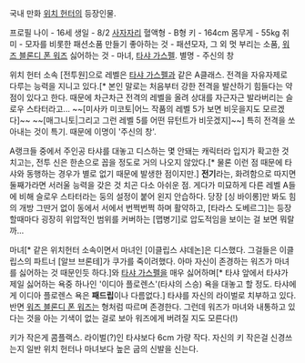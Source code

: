국내 만화 [[위치 헌터]]의 등장인물.

프로필
나이 - 16세
생일 - 8/2 [[사자자리]]
혈액형 - B형
키 - 164cm
몸무게 - 55kg
취미 - 모자를 비롯한 패션소품 만들기
좋아하는 것 - 패션모자, 그 외 멋 부리는 소품, [[워즈 블론디 폰 워즈]] 
싫어하는 것 - 마녀, [[타샤 가스펠]].
별명 - 주신의 창

위치 헌터 소속 [전투원]으로 레벨은 [[타샤 가스펠]]과 같은 A클래스. 전격을 자유자제로 다루는 능력을 지니고 있다.[* 본인 말로는 처음부터 강한 전격을 발산하기 힘들다는 약점이 있다고 한다. 때문에 차근차근 전격의 레벨을 올려 상대를 자근자근 발라버리는 슬로우 스타터라고... ~~[미사카 미코토|어느 작품의 레벨 5가 보면 비웃을지도 모르겠다]~~ ~~[매그니토|그리고 그런 레벨 5를 어떤 뮤턴트가 비웃겠지]~~] 특히 전격을 쏘아내는 것이 특기. 때문에 이명이 '주신의 창'.

A랭크들 중에서 주인공 타샤를 대놓고 디스하는 몇 안돼는 캐릭터라 입지가 확고한 것 치고는, 전투 신은 한손으로 꼽을 정도로 거의 나오지 않았다.[* 물론 이런 점 때문에 타샤와 동행하는 경우가 별로 없기 때문에 발생한 점이지만.] '''전기'''라는, 화려함으로 따지면 둘째가라면 서러울 능력을 갖은 것 치곤 다소 아쉬운 점. 게다가 미묘하게 다른 레벨 A들에 비해 슬로우 스타터라는 둥의 설정이 붙어 왼지 안습하다. 당장 [싱 바이롱]만 봐도 힘의 개방 그딴거 없이 동에서 서에서 번쩍번쩍 하며 활약하고, [타라스 도베르그]는 등장할때마다 굉장히 위압적인 범위를 커버하는 [맵병기]로 압도적임을 보이는 걸 보면 뭐랄까...

마녀[* 같은 위치헌터 소속이면서 마녀인 [이클립스 샤데논]은 디스했다. 그걸들은 이클립스의 파트너 [알브 브론테]가 쿠가를 죽이려했다. 아마 자신이 존경하는 워즈가 마녀를 싫어하는 것 때문인듯 하다.]와 [[타샤 가스펠]]을 매우 싫어하며[* 타샤 앞에서 타샤가 제일 싫어하는 욕중 하나인 '이디아 플로렌스'(타샤의 스승) 욕을 대놓고 할 정도. 타샤에게 이디아 플로렌스 욕은 '''패드립'''이나 다름없다.] 타샤를 자신의 라이벌로 치부하고 있다. 반면 [[워즈 블론디 폰 워즈]]는 형처럼 따르며 존경한다. 그런데 워즈가 마녀와 내통하고 있다는 것을 아는 기색이 없는 걸로 보아 워즈에게 버려질 지도 모른다(!)

키가 작은게 콤플랙스. 라이벌(?)인 타샤보다 6cm 가량 작다. 자신의 키 작은걸 신경쓰는지 일반 위치 헌터나 마녀보다 높은 굽의 신발을 신는다.
